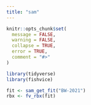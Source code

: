 ```yaml
---
title: "sam"
---
```


```r
knitr::opts_chunk$set(
  message = FALSE, 
  warning = FALSE,
  collapse = TRUE,
  error = TRUE,
  comment = "#>"
)
```

```r
library(tidyverse)
library(fishvice)
```

```r
fit <- sam_get_fit("BW-2021")
rbx <- fv_rbx(fit)
```

